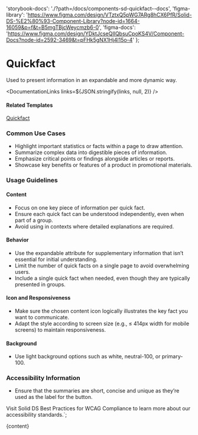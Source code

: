 

  'storybook-docs': './?path=/docs/components-sd-quickfact--docs',
  'figma-library':
    'https://www.figma.com/design/VTztxQ5pWG7ARg8hCX6PfR/Solid-DS-%E2%80%93-Component-Library?node-id=1664-16059&p=f&t=B5mgTBjcWeycmzb6-0',
  'figma-docs':
    'https://www.figma.com/design/YDktJcseQIIQbsuCpoKS4V/Component-Docs?node-id=2592-3469&t=pFHk5gNX1Hj4l15o-4'
};

# Quickfact

Used to present information in an expandable and more dynamic way.

<DefaultStory />

<DocumentationLinks links=${JSON.stringify(links, null, 2)} />

#### Related Templates

[Quickfact](./?path=/docs/templates-quickfact--docs)

### Common Use Cases

- Highlight important statistics or facts within a page to draw attention.
- Summarize complex data into digestible pieces of information.
- Emphasize critical points or findings alongside articles or reports.
- Showcase key benefits or features of a product in promotional materials.

### Usage Guidelines

#### Content

- Focus on one key piece of information per quick fact.
- Ensure each quick fact can be understood independently, even when part of a group.
- Avoid using in contexts where detailed explanations are required.

#### Behavior

- Use the expandable attribute for supplementary information that isn’t essential for initial understanding.
- Limit the number of quick facts on a single page to avoid overwhelming users.
- Include a single quick fact when needed, even though they are typically presented in groups.

#### Icon and Responsiveness

- Make sure the chosen content icon logically illustrates the key fact you want to communicate.
- Adapt the style according to screen size (e.g., ≤ 414px width for mobile screens) to maintain responsiveness.

#### Background

- Use light background options such as white, neutral-100, or primary-100.

### Accessibility Information

- Ensure that the summaries are short, concise and unique as they’re used as the label for the button.

Visit <sd-link href="https://www.figma.com/design/VTztxQ5pWG7ARg8hCX6PfR/Solid-DS-%E2%80%93-Component-Library?node-id=38262-58412&t=1qhfYXrbNhSCYCzZ-4" target="_blank">Solid DS Best Practices for WCAG Compliance</sd-link> to learn more about our accessibility standards.`;

<Meta title="Components/sd-quickfact/Overview" />

<OverviewFormatter story={SdQuickfactStories.Default}>{content}</OverviewFormatter>
